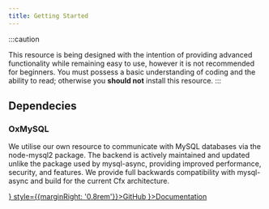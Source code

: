 ```yaml
---
title: Getting Started
---
```



:::caution

This resource is being designed with the intention of providing advanced functionality while remaining easy to use,
however it is not recommended for beginners. You must possess a basic understanding of coding and the ability to read;
otherwise you **should not** install this resource.
:::

## Dependecies

### OxMySQL

We utilise our own resource to communicate with MySQL databases via the node-mysql2 package.
The backend is actively maintained and updated unlike the package used by mysql-async, providing improved performance, security, and features.
We provide full backwards compatibility with mysql-async and build for the current Cfx architecture.

<div style={{display: 'flex'}}>
    <a href="https://www.github.com/overextended/oxmysql">
        <IconButton side='left' icon={<BsGithub/>} style={{marginRight: '0.8rem'}}>GitHub</IconButton>
    </a>
    <a href="https://overextended.github.io/docs/oxmysql/Installation/">
        <IconButton side='left' icon={<BsBookHalf/>}>Documentation</IconButton>
    </a>
</div>
